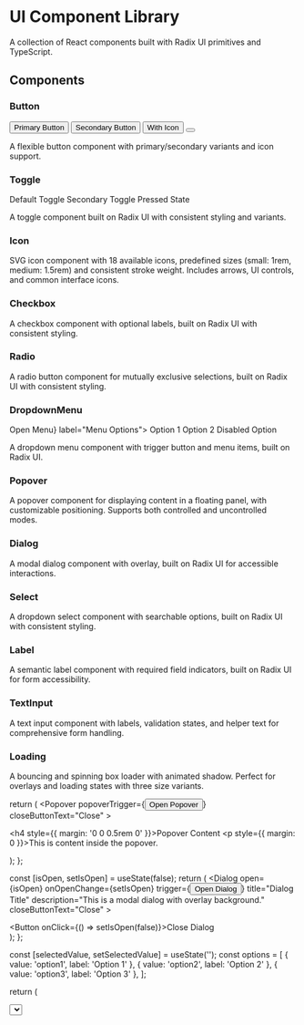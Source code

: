 
<Meta title="Introduction" />

# UI Component Library

A collection of React components built with Radix UI primitives and TypeScript.

## Components

<div className="component-grid">
  <div className="component-item">
    <h3>Button</h3>
    <div className="component-examples">
      <Button>Primary Button</Button>
      <Button variant="secondary">Secondary Button</Button>
      <Button icon="arrow-right">With Icon</Button>
      <Button icon="arrow-up" />
    </div>
    <p>A flexible button component with primary/secondary variants and icon support.</p>
  </div>

<div className="component-item">
  <h3>Toggle</h3>
  <div className="component-examples">
    <Toggle>Default Toggle</Toggle>
    <Toggle variant="secondary">Secondary Toggle</Toggle>
    <Toggle pressed>Pressed State</Toggle>
  </div>
  <p>
    A toggle component built on Radix UI with consistent styling and variants.
  </p>
</div>

<div className="component-item">
  <h3>Icon</h3>
  <div className="component-examples">
    <Icon name="arrow-right" size="small" />
    <Icon name="star" size="small" />
    <Icon name="mail" size="small" />
    <Icon name="shopping-basket" size="medium" />
    <Icon name="music" size="medium" />
    <Icon name="lock" size="medium" />
  </div>
  <p>
    SVG icon component with 18 available icons, predefined sizes (small: 1rem,
    medium: 1.5rem) and consistent stroke weight. Includes arrows, UI controls,
    and common interface icons.
  </p>
</div>

<div className="component-item">
  <h3>Checkbox</h3>
  <div className="component-examples">
    <Checkbox />
    <Checkbox label="With Label" />
    <Checkbox label="Checked" defaultChecked />
    <Checkbox label="Disabled" disabled />
  </div>
  <p>
    A checkbox component with optional labels, built on Radix UI with consistent
    styling.
  </p>
</div>

<div className="component-item">
  <h3>Radio</h3>
  <div className="component-examples">
    <RadioGroup defaultValue="option2">
      <Radio value="option1" label="Option 1" />
      <Radio value="option2" label="Option 2" />
      <Radio value="option3" label="Option 3" />
    </RadioGroup>
  </div>
  <p>
    A radio button component for mutually exclusive selections, built on Radix
    UI with consistent styling.
  </p>
</div>

<div className="component-item">
  <h3>DropdownMenu</h3>
  <div className="component-examples">
    <DropdownMenu trigger={<Button>Open Menu</Button>} label="Menu Options">
      <DropdownMenuItem>Option 1</DropdownMenuItem>
      <DropdownMenuItem>Option 2</DropdownMenuItem>
      <DropdownMenuItem disabled>Disabled Option</DropdownMenuItem>
    </DropdownMenu>
  </div>
  <p>
    A dropdown menu component with trigger button and menu items, built on Radix
    UI.
  </p>
</div>

<div className="component-item">
  <h3>Popover</h3>
  <div className="component-examples">
    <PopoverExample />
  </div>
  <p>
    A popover component for displaying content in a floating panel, with
    customizable positioning. Supports both controlled and uncontrolled modes.
  </p>
</div>

<div className="component-item">
  <h3>Dialog</h3>
  <div className="component-examples">
    <DialogExample />
  </div>
  <p>
    A modal dialog component with overlay, built on Radix UI for accessible
    interactions.
  </p>
</div>

<div className="component-item">
  <h3>Select</h3>
  <div className="component-examples">
    <SelectExample />
  </div>
  <p>
    A dropdown select component with searchable options, built on Radix UI with
    consistent styling.
  </p>
</div>

<div className="component-item">
  <h3>Label</h3>
  <div className="component-examples">
    <Label text="Basic Label" />
    <Label text="Required Field" isRequired />
    <Label text="Form Label" htmlFor="example-input" />
  </div>
  <p>
    A semantic label component with required field indicators, built on Radix UI
    for form accessibility.
  </p>
</div>

<div className="component-item">
  <h3>TextInput</h3>
  <div className="component-examples">
    <TextInput label="Email" placeholder="Enter your email..." />
  </div>
  <p>
    A text input component with labels, validation states, and helper text for
    comprehensive form handling.
  </p>
</div>

  <div className="component-item">
    <h3>Loading</h3>
    <div className="component-examples" style={{ backgroundColor: 'rgba(0, 0, 0, 0.2)', padding: '24px', borderRadius: '8px', gap: '24px', alignItems: 'flex-end' }}>
      <Loading size="small" />
      <Loading size="medium" />
      <Loading size="large" />
    </div>
    <p>A bouncing and spinning box loader with animated shadow. Perfect for overlays and loading states with three size variants.</p>
  </div>
</div>

  return (
    <Popover
      popoverTrigger={<Button>Open Popover</Button>}
      closeButtonText="Close"
    >
      <div>
        <h4 style={{ margin: '0 0 0.5rem 0' }}>Popover Content</h4>
        <p style={{ margin: 0 }}>This is content inside the popover.</p>
      </div>
    </Popover>
  );
};

  const [isOpen, setIsOpen] = useState(false);
  return (
    <Dialog
      open={isOpen}
      onOpenChange={setIsOpen}
      trigger={<Button>Open Dialog</Button>}
      title="Dialog Title"
      description="This is a modal dialog with overlay background."
      closeButtonText="Close"
    >
      <div>
        <Button onClick={() => setIsOpen(false)}>Close Dialog</Button>
      </div>
    </Dialog>
  );
};

  const [selectedValue, setSelectedValue] = useState('');
  const options = [
    { value: 'option1', label: 'Option 1' },
    { value: 'option2', label: 'Option 2' },
    { value: 'option3', label: 'Option 3' },
  ];

return (

<Select
  options={options}
  value={selectedValue}
  onChange={setSelectedValue}
  placeholder="Select an option..."
/>
); };

<style>
  {`
  .component-grid {
    display: grid;
    grid-template-columns: repeat(auto-fit, minmax(300px, 1fr));
    gap: 2rem;
    margin-top: 2rem;
  }

  .component-item {
    padding: 1.5rem;
    border: 1px solid var(--color-border);
    border-radius: 8px;
    background: var(--color-muted);
  }

  .component-item h3 {
    margin-top: 0;
    margin-bottom: 1rem;
    color: var(--color-foreground);
  }

  .component-examples {
    display: flex;
    flex-wrap: wrap;
    gap: 0.75rem;
    margin-bottom: 1rem;
    align-items: center;
  }

  .component-item p {
    margin: 0;
    color: var(--color-muted-foreground);
    font-size: 14px;
    line-height: 1.5;
  }

  @media screen and (max-width: 768px) {
    .component-grid {
      grid-template-columns: 1fr;
      gap: 1.5rem;
    }
    
    .component-examples {
      flex-direction: column;
      align-items: flex-start;
    }
  }
  `}
</style>
